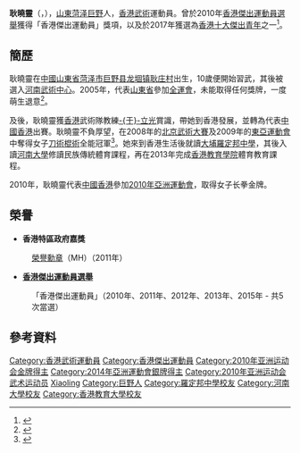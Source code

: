 {{Infobox sportsperson
| headercolor    = #FFF444
| name           = 耿曉靈
| image          =
| imagesize      = 
| caption        =
| birthname      =
| fullname       =
| nickname       =
| residence      =
| birth_date     = {{birth date and age|1984|2|16|df=yes}}<ref name="廣州亞運">{{cite web|title=2010年廣州亞運會官方網站 武術 - 耿晓灵 - 简历|url=http://www.gz2010.cn/info/CHN_CHN/ZB/ZBB101A_WU@@@@@@@@@@@@@@@CHN_number=216254.html}}{{zh-cn}}</ref>
| nationality    = {{CNHK}}
| birth_place     = {{CHN}}[[山東省|山東省]][[菏泽市|菏泽市]][[巨野县|巨野县]]
| height         = {{height|m=1.52}}<ref name="廣州亞運"/>
| weight         = {{weight|kg=46}}<ref name="廣州亞運"/>
| website        = 
| country        = {{HKG}}
| sport          = 女子[[武術|武術]]
| collegeteam    =
| club           =
| team           =
| turnedpro      =
| coach          =
| retired        =
| coaching       =
| worlds         =
| regionals      =
| nationals      =
| olympics       =
| paralympics    =
| highestranking =
| pb             =
| medaltemplates = 
{{MedalCompetition | [[世界武術錦標賽|世界武術錦標賽]]}}
{{MedalGold | [[2009年世界武術錦標賽|2009年 多倫多]] | 女子道術 }}
{{MedalGold | [[2011年世界武術錦標賽|2011年 安卡拉]] | 女子棍術 }}
{{MedalGold | [[2013年世界武術錦標賽|2013年 吉隆坡]] | 女子道術 }}
{{MedalGold | [[2015年世界武術錦標賽|2015年 雅加達]] | 女子長拳 }}
{{MedalGold | [[2015年世界武術錦標賽|2015年 雅加達]] | 女子棍術 }}
{{MedalSilver | [[2007年世界武術錦標賽|2007年 北京市]] | 女子道術 }}
{{MedalSilver | [[2009年世界武術錦標賽|2009年 多倫多]] | 女子棍術 }}
{{MedalSilver | [[2011年世界武術錦標賽|2011年 安卡拉]] | 女子長拳 }}
{{MedalSilver | [[2011年世界武術錦標賽|2011年 安卡拉]] | 女子道術 }}
{{MedalSilver | [[2011年世界武術錦標賽|2011年 安卡拉]] | 女子刀術 }}
{{MedalSilver | [[2013年世界武術錦標賽|2013年 吉隆坡]] | 女子長拳 }}
{{MedalSilver | [[2013年世界武術錦標賽|2013年 吉隆坡]] | 女子棍術 }}
{{MedalBronze | [[2007年世界武術錦標賽|2007年 北京市]] | 女子長拳 }}
{{MedalCompetition | [[亞洲運動會|亞洲運動會]]}}
{{MedalGold | [[2010年亞洲運動會|2010年 廣州]] | [[2010年亞洲運動會武術比賽|女子長拳]]}}
{{MedalSilver| [[2014年亞洲運動會|2014年 仁川]] | [[2014年亞洲運動會武術比賽|女子長拳]] }}
{{MedalCompetition | [[東亞運動會|東亞運動會]]}}
{{MedalGold | [[2009年東亞運動會|2009年 香港]] | [[2009年東亞運動會武術比賽|女子刀術、棍術全能]]}}
{{MedalGold | [[2013年東亞運動會|2013年 天津市]] | [[2009年東亞運動會武術比賽|女子刀術、棍術全能]]}}
| show-medals    = yes
}}
'''耿曉靈'''{{MH}}（{{lang|en|'''GENG Xiaoling'''}}，{{bd|1984年|2月16日|catIdx=G耿}}），[[山東|山東]][[菏泽|菏泽]][[巨野|巨野]]人，[[香港|香港]][[武術|武術]]運動員。曾於2010年[[香港傑出運動員選舉|香港傑出運動員選舉]]獲得「香港傑出運動員」獎項，以及於2017年獲選為[[香港十大傑出青年|香港十大傑出青年]]之一<ref>{{Cite web |url=http://toyp1.jcihk.org/past-hk-toyp-awardees/ |title=歷屆香港傑青 |accessdate=2018-10-07 |archive-date=2018-08-09 |archive-url=https://web.archive.org/web/20180809183911/http://toyp1.jcihk.org/past-hk-toyp-awardees/ |dead-url=no }}</ref>。

==簡歷==
耿曉靈在[[中國|中國]][[山東省|山東省]][[菏泽市|菏泽市]][[巨野县|巨野县]][[龙堌镇|龙堌镇]][[耿庄村|耿庄村]]出生，10歲便開始習武，其後被選入[[河南武術中心|河南武術中心]]。2005年，代表[[山東省|山東省]]參加[[全運會|全運會]]，未能取得任何獎牌，一度萌生退意<ref>{{cite news|title=香港亚运冠军回巨野省亲|url=http://www.hezeribao.com/news/2010-12/05/content_70505.htm|newspaper=《牡丹晚报》|date=2010-12-05|accessdate=2012-04-06|archive-date=2010-12-06|archive-url=https://web.archive.org/web/20101206060527/http://www.hezeribao.com/news/2010-12/05/content_70505.htm|dead-url=no}}</ref>。

及後，耿曉靈獲[[香港|香港]]武術隊教練[[于立光|-{于}-立光]]賞識，帶她到香港發展，並轉為代表[[中國香港|中國香港]]出賽。耿曉靈不負厚望，在2008年的[[北京武術大賽|北京武術大賽]]及2009年的[[2009年東亞運動會|東亞運動會]]中奪得女子[[刀術|刀術]][[棍術|棍術]]全能冠軍<ref>{{cite news|title=長拳女王摘港第3金 武術1金2銀謝幕 歷來最佳|url=http://hk.news.yahoo.com/article/101116/4/laex.html|newspaper=《明报》|date=2010-11-17|accessdate=2010-11-18|archive-date=2010-11-22|archive-url=https://web.archive.org/web/20101122090645/http://hk.news.yahoo.com/article/101116/4/laex.html|dead-url=no}}</ref>。她來到香港生活後就讀[[大埔區|大埔]][[羅定邦中學|羅定邦中學]]，其後入讀[[河南大學|河南大學]]修讀民族傳統體育課程，再在2013年完成[[香港教育學院|香港教育學院]]體育教育課程。

2010年，耿曉靈代表[[2010年亞洲運動會中國香港代表團|中國香港]]參加[[2010年亞洲運動會|2010年亞洲運動會]]，取得女子长拳金牌。

==榮譽==
*'''香港特區政府嘉獎'''
:[[榮譽勳章_(香港)|榮譽勳章]]（MH）（2011年）

* '''[[香港傑出運動員選舉|香港傑出運動員選舉]]'''
:「香港傑出運動員」（2010年、2011年、2012年、2013年、2015年 - 共5次當選）

==參考資料==
{{Reflist}}

{{香港十大傑出青年}}

{{DEFAULTSORT:GENG Xiaoling}}
[[Category:香港武術運動員|Category:香港武術運動員]]
[[Category:香港傑出運動員|Category:香港傑出運動員]]
[[Category:2010年亚洲运动会金牌得主|Category:2010年亚洲运动会金牌得主]]
[[Category:2014年亞洲運動會銀牌得主|Category:2014年亞洲運動會銀牌得主]]
[[Category:2010年亚洲运动会武术运动员|Category:2010年亚洲运动会武术运动员]]
[[Category:耿姓|Xiaoling]]
[[Category:巨野人|Category:巨野人]]
[[Category:羅定邦中學校友|Category:羅定邦中學校友]]
[[Category:河南大學校友|Category:河南大學校友]]
[[Category:香港教育大學校友|Category:香港教育大學校友]]